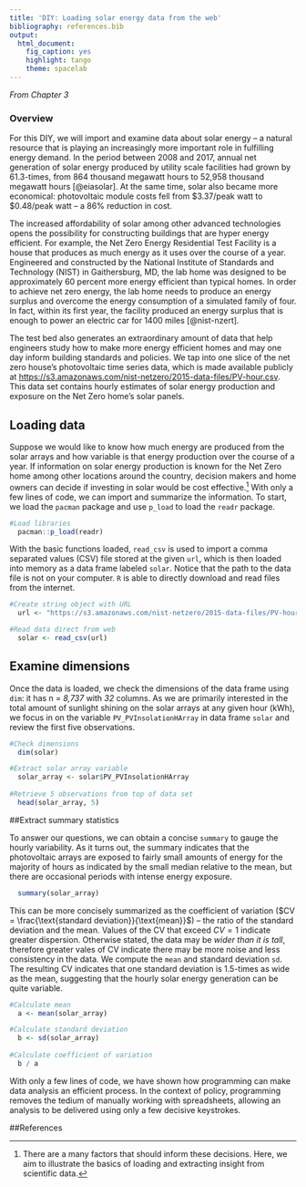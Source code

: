 ```yaml
---
title: 'DIY: Loading solar energy data from the web'
bibliography: references.bib
output:
  html_document:
    fig_caption: yes
    highlight: tango
    theme: spacelab
---
```


*From Chapter 3*

### Overview 

For this DIY, we will import and examine data about solar energy -- a natural resource that is playing an increasingly more important role in fulfilling energy demand. In the period between 2008 and 2017, annual net generation of solar energy produced by utility scale facilities had grown by 61.3-times, from 864 thousand megawatt hours to 52,958 thousand megawatt hours [@eiasolar]. At the same time, solar also became more economical: photovoltaic module costs fell from \$3.37/peak watt to \$0.48/peak watt -- a 86% reduction in cost.

The increased affordability of solar among other advanced technologies opens the possibility for constructing buildings that are hyper energy efficient. For example, the Net Zero Energy Residential Test Facility is a house that produces as much energy as it uses over the course of a year. Engineered and constructed by the National Institute of Standards and Technology (NIST) in Gaithersburg, MD, the lab home was designed to be approximately 60 percent more energy efficient than typical homes. In order to achieve net zero energy, the lab home needs to produce an energy surplus and overcome the energy consumption of a simulated family of four. In fact, within its first year, the facility produced an energy surplus that is enough to power an electric car for 1400 miles [@nist-nzert].

The test bed also generates an extraordinary amount of data that help engineers study how to make more energy efficient homes and may one day inform building standards and policies. We tap into one slice of the net zero house's photovoltaic time series data, which is made available publicly at  [https://s3.amazonaws.com/nist-netzero/2015-data-files/PV-hour.csv](https://s3.amazonaws.com/nist-netzero/2015-data-files/PV-hour.csv). This data set contains hourly estimates of solar energy production and exposure on the Net Zero home's solar panels.

## Loading data

Suppose we would like to know how much energy are produced from the solar arrays and how variable is that energy production over the course of a year. If information on solar energy production is known for the Net Zero home among other locations around the country, decision makers and home owners can decide if investing in solar would be cost effective.^[There are a many factors that should inform these decisions. Here, we aim to illustrate the basics of loading and extracting insight from scientific data.] With only a few lines of code, we can import and summarize the information.  To start, we load the `pacman` package and use `p_load` to load the `readr` package.

\vspace{12pt} 
```r
#Load libraries
  pacman::p_load(readr)
```
\vspace{12pt} 

With the basic functions loaded, `read_csv` is used to import a comma separated values (CSV) file stored at the given `url`, which is then loaded into memory as a data frame labeled `solar`. Notice that the path to the data file is not on your computer. `R` is able to directly download and read files from the internet. 

\vspace{12pt} 
```r
#Create string object with URL
  url <- "https://s3.amazonaws.com/nist-netzero/2015-data-files/PV-hour.csv"

#Read data direct from web
  solar <- read_csv(url)
```
\vspace{12pt} 

## Examine dimensions

Once the data is loaded, we check the dimensions of the data frame using `dim`: it has n = *8,737* with *32* columns. As we are primarily interested in the total amount of sunlight shining on the solar arrays at any given hour (kWh), we focus in on the variable `PV_PVInsolationHArray` in data frame `solar` and review the first five observations.

\vspace{12pt} 
```r
#Check dimensions
  dim(solar)

#Extract solar array variable
  solar_array <- solar$PV_PVInsolationHArray
  
#Retrieve 5 observations from top of data set
  head(solar_array, 5)
```
\vspace{12pt} 

##Extract summary statistics

To answer our questions, we can obtain a concise `summary` to gauge the hourly variability. As it turns out, the summary indicates that the photovoltaic arrays are exposed to fairly small amounts of energy for the majority of hours as indicated by the small median relative to the mean, but there are occasional periods with intense energy exposure.

\vspace{12pt} 
```r
  summary(solar_array)
```
\vspace{12pt} 

This can be more concisely summarized as the coefficient of variation ($CV = \frac{\text{standard deviation}}{\text{mean}}$) -- the ratio of the standard deviation and the mean. Values of the CV that exceed $CV = 1$ indicate greater dispersion. Otherwise stated, the data may be *wider than it is tall*, therefore greater vales of CV indicate there may be more noise and less consistency in the data. We compute the `mean` and standard deviation `sd`. The resulting CV indicates that one standard deviation is 1.5-times as wide as the mean, suggesting that the hourly solar energy generation can be quite variable.

\vspace{12pt} 
```r
#Calculate mean
  a <- mean(solar_array)

#Calculate standard deviation
  b <- sd(solar_array)
  
#Calculate coefficient of variation
  b / a
```
\vspace{12pt} 

With only a few lines of code, we have shown how programming can make data analysis an efficient process. In the context of policy, programming removes the tedium of manually working with spreadsheets, allowing an analysis to be delivered using only a few decisive keystrokes.


##References


